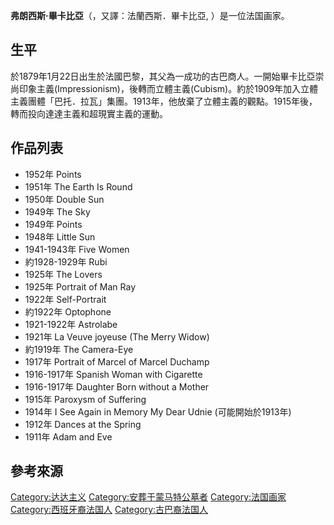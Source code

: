 {{Infobox Artist
| subject_name    = 法蘭西斯．畢卡比亞
| birthname       = Francis Picabia
| image_name      = Francis Picabia.jpg
| imagesize       = 235px
| image_caption   = 
| english_name    = 
| other_name      =
| name            =
| sex             = 男
| date_of_birth   = 1879年1月22日
| place_of_birth  = 法國．巴黎
| date_of_death   = {{death_date_and_age|1953|11|30|1879|1|22|mf=y}}
| place_of_death  = 
| nationality     = 
| One's domicile  = 
| min_jon         = 
| field           = [[繪畫|繪畫]]、[[詩|詩]]
| famous works    = 
| training        = 
| movement        = 
| patrons         = 
| awards          = 
| has_album       = 
| album           = 
| has_movie       = 
| movie           = 
| has_teleplay    = 
| teleplay        = 
| has_theatre     = 
| theatre         = 
| has_book        = 
| book            = 
|}}

'''弗朗西斯·畢卡比亞'''（{{lang|fr|'''Francis Picabia'''}}，又譯：法蘭西斯．畢卡比亞, {{bd|1879年|1月22日|1953年|11月30日}}）是一位法国画家。

==生平==
於1879年1月22日出生於法國巴黎，其父為一成功的古巴商人。一開始畢卡比亞崇尚印象主義(Impressionism)，後轉而立體主義(Cubism)。約於1909年加入立體主義團體「巴托．拉瓦」集團。1913年，他放棄了立體主義的觀點。1915年後，轉而投向達達主義和超現實主義的運動。

== 作品列表 ==
*1952年 Points
*1951年 The Earth Is Round
*1950年 Double Sun
*1949年 The Sky
*1949年 Points
*1948年 Little Sun
*1941-1943年 Five Women
*約1928-1929年 Rubi
*1925年 The Lovers 
*1925年 Portrait of Man Ray
*1922年 Self-Portrait
*約1922年 Optophone
*1921-1922年 Astrolabe
*1921年 La Veuve joyeuse (The Merry Widow)
*約1919年 The Camera-Eye
*1917年 Portrait of Marcel of Marcel Duchamp
*1916-1917年 Spanish Woman with Cigarette
*1916-1917年 Daughter Born without a Mother
*1915年 Paroxysm of Suffering
*1914年 I See Again in Memory My Dear Udnie (可能開始於1913年)
*1912年 Dances at the Spring
*1911年 Adam and Eve

== 參考來源 ==

{{法國藝術家小作品}}
{{后印象派}}
{{Authority control}}
{{DEFAULTSORT:Picabia, Francis}}
[[Category:达达主义|Category:达达主义]]
[[Category:安葬于蒙马特公墓者|Category:安葬于蒙马特公墓者]]
[[Category:法国画家|Category:法国画家]]
[[Category:西班牙裔法国人|Category:西班牙裔法国人]]
[[Category:古巴裔法国人|Category:古巴裔法国人]]